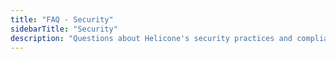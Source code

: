 ```yaml
---
title: "FAQ - Security"
sidebarTitle: "Security"
description: "Questions about Helicone's security practices and compliance."
---
```


<CardGroup cols={1} gap="medium">
  <Card
    title="Have stringent compliance requirements? »"
    icon="shield-check"
    href="/faq/security/compliance"
    description="Explore various options for companies with stringent compliance requirements."
    horizontal
    iconType="light"
  />
  <Card
    title="Need SOC 2 Compliance? »"
    icon="file-lines"
    href="/faq/security/soc2"
    description="Does your organization require SOC 2 compliance? Helicone is SOC 2 compliant and the report is available upon request."
    horizontal
    iconType="light"
  />
  <Card
    title="How does Helicone encryption work? »"
    icon="lock"
    href="/faq/how-encryption-works"
    description="Learn about Helicone's encryption practices."
    horizontal
    iconType="light"
  />
</CardGroup>
